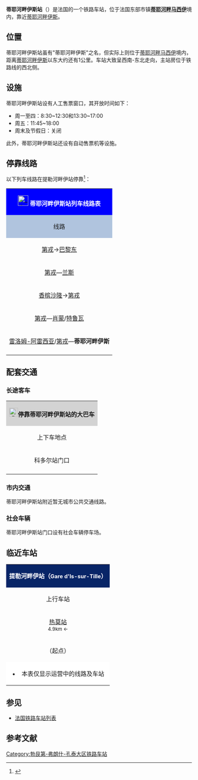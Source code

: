 {{Infobox station
| name = [[File:Sncf-logo.svg|32x32px]]蒂耶河畔伊斯站<br>{{lang|fr|Gare d'Is-sur-Tille}}
| type = [[法国铁路|法国铁路]]
| image = File:Is sur Tille Gare.JPG
| image_caption = 蒂耶河畔伊斯站一瞥
| address = {{FRA}}[[科多尔省|科多尔省]][[提勒河畔马尔西利|蒂耶河畔马西伊]]
| latd = 47
| latm = 31
| lats = 13
| latNS = N
| longd = 5
| longm = 07
| longs = 46
| longEW = E
| operator = [[File:_Sncf-logo.svg|32x32px]]
| coordinates_display = yes
| iso_region = FR
| line = * {{link-fr|第戎－蒂耶河畔伊铁路|Ligne de Dijon-Ville à Is-sur-Tille}}
* {{link-fr|蒂耶河畔伊－沙兰德雷铁路|Ligne d'Is-sur-Tille à Culmont - Chalindrey}}
| structure = 地面
| levels = 1层
| platform = 2
| tracks = 2
| elevation = 273
| opened = 1872年10月28日
| rebuilt = 
| status = 使用中
| closed = 
| passengers = 164,726人次<ref>{{Cite web|url=https://ressources.data.sncf.com/explore/dataset/frequentation-gares/?sort=voyageurs_2014&q=is|title=Fréquentation en gares|accessdate=2017-01-04|author=SNCF|date=|language=法语|publisher=SNCF Open Data}}</ref>
| pass_year = 2015年
| ADA = 
| station_type = 客运车站
| connections = * {{link-fr|科多尔省城际客运|Réseau interurbain de Côte-d'Or}}
| route_map = 
| map_locator = 
| note = 
| services = [[法国城际列车|Intercités]]<br>[[法国大区列车|TER]]
}}

'''蒂耶河畔伊斯站'''（{{lang-fr|Gare d'Is-sur-Tille}}）是法国的一个铁路车站，位于法国东部市镇'''[[蒂耶河畔马西伊|蒂耶河畔马西伊]]'''境内，靠近[[蒂耶河畔伊斯|蒂耶河畔伊斯]]。

==位置==

蒂耶河畔伊斯站虽有"蒂耶河畔伊斯"之名，但实际上则位于[[蒂耶河畔马西伊|蒂耶河畔马西伊]]境内，距离[[蒂耶河畔伊斯|蒂耶河畔伊斯]]以东大约还有1公里。车站大致呈西南-东北走向，主站房位于铁路线的西北侧。

==设施==

蒂耶河畔伊斯站设有人工售票窗口，其开放时间如下：

* 周一至四：8:30~12:30和13:30~17:00
* 周五：11:45~18:00
* 周末及节假日：关闭

此外，蒂耶河畔伊斯站还设有自动售票机等设施。

== 停靠线路 ==

{{动态列表|最后更新时间：2017年1月4日。本章节内容仅供参考，不排除因施工或罢工而引发的临时性变更。欢迎修正和补充}}

以下列车线路在提勒河畔伊站停靠<ref>{{Cite web|url=http://www.ter.sncf.com/bourgogne/gares/87713859/Is-sur-Tille/pratique|title=GARE IS-SUR-TILLE|accessdate=2017-01-04|author=SNCF|date=|language=法语|publisher=TER Bourgogne}}</ref>：

{| class="wikitable mw-collapsible" 
|colspan="5" style="background:#0000FF" align="center" |[[File:_Sncf-logo.svg|28x28px]] <font color=#FFFFFF>'''蒂耶河畔伊斯站列车线路表'''</font>
|-
!style="background:#B0C4DE"| 线路
!style="background:#B0C4DE"|车种
!style="background:#B0C4DE"|上一站
!style="background:#B0C4DE"|下一站
!style="background:#B0C4DE"|大致运行频率{{noteTag|name=noteA}}
|-
|[[第戎城站|第戎]]→[[巴黎东站|巴黎东]]
| rowspan="2" align="center" |'''[[法国城际列车|INTERCITÉS]]'''
|[[第戎新门站|第戎新门]]
|[[屈尔蒙-沙兰德雷站|屈沙]]
|每天1班（单向）
|-
|rowspan="2"|[[第戎城站|第戎]]—[[兰斯站|兰斯]]
|[[第戎城站|第戎城]]/[[第戎新门站|新门]]
|[[屈尔蒙-沙兰德雷站|屈沙]]
|rowspan="2"|每天2趟左右
|-
| rowspan="4" align="center"|'''[[法国大区列车|TER]]'''
|[[第戎新门站|第戎新门]]
|[[屈尔蒙-沙兰德雷站|屈沙]]
|-
|[[香槟沙隆站|香槟沙隆]]→[[第戎城站|第戎]]
|[[屈尔蒙-沙兰德雷站|屈沙]]
|[[第戎城站|第戎城]]
|每天1班（单向）
|-
|[[第戎城站|第戎]]—[[肖蒙站|肖蒙]]/[[特鲁瓦站|特鲁瓦]]
|[[第戎城站|第戎城]]/[[第戎新门站|新门]]
|[[屈尔蒙-沙兰德雷站|屈沙]]
|每天2趟左右
|-
|[[雷洛姆-阿雷西亚站|雷洛姆-阿雷西亚]]/[[第戎城站|第戎]]—'''蒂耶河畔伊斯'''
|[[热莫站|热莫]]
|（终点）
|每天12趟左右
|-
|colspan="5" style="background:#FFFFFF"|{{noteFoot|1=
{{noteTag|name=noteA|1=在本栏中，往返1次为"1趟"；除特别标明外，其数据仅工作日有效，周末及节假日列车数量可能会减少或停运}}
}}
|}

==配套交通==
===长途客车===

{| class="wikitable mw-collapsible" 
|colspan="3" align="center" style="background:#D3D3D3" |[[File:BSicon_BUS.svg|24x24px]]'''停靠蒂耶河畔伊斯站的大巴车'''
|-
!align="center" |上下车地点
!align="center" |运营单位
!align="center" |主要目的地{{noteTag|name=noteA}}
|-
| rowspan="2" align="center" |科多尔站门口
|align="center" |{{link-fr|科多尔省城际客运|Réseau interurbain de Côte-d'Or}}<br>Transco
|
* 30线{{noteTag|name=noteC}}：[[蒂耶河畔伊斯|蒂耶河畔伊斯]]、[[索勒迪克|索勒迪克]]、[[库尔蒂夫龙|库尔蒂夫龙]]、[[普瓦瑟拉格朗日|普瓦瑟拉格朗日]]
* 31线{{noteTag|name=noteD}}：[[第戎|第戎]]、{{link-fr|谢涅|Chaignay}}、[[蒂耶河畔伊斯|蒂耶河畔伊斯]]、[[瑟隆热|瑟隆热]]、[[韦夫尔附近韦尔努瓦|韦夫尔附近韦尔努瓦]]
* 31TAD线{{noteTag|name=noteD}}{{noteTag|name=noteF}}：[[斯普瓦_(科多尔省)|斯普瓦]]、[[韦罗讷|韦罗讷]]、[[萨克奈|萨克奈]]
* 54线{{noteTag|name=noteE}}：[[蒂耶河畔伊斯|蒂耶河畔伊斯]]、[[格朗塞堡-讷韦勒|格朗塞堡-讷韦勒]]、[[乌尔瑟河畔勒塞|乌尔瑟河畔勒塞]]、[[塞纳河畔沙蒂隆|塞纳河畔沙蒂永]]
|-
|align="center" |[[SNCF|SNCF]]<br>Car TER{{noteTag|name=noteB}}
|
* 04线：[[蒂勒沙泰勒|蒂勒沙泰勒]]、[[瑟隆热|瑟隆热]]、[[屈尔蒙-沙兰德雷站|屈沙站]]
* ''当某条铁路线施工或罢工时，SNCF可能也会提供途径该线路沿途站点的大巴车''
|-
|colspan="3" style="background:#FFFFFF"|{{noteFoot|1=
{{noteTag|name=noteA|1=本栏不包括可以联程中转前往的目的地}}
{{noteTag|name=noteB|1=其车票可与SNCF的同线路车票通用}}
{{noteTag|name=noteC|1=仅周一、二、四、五每天各1趟，节假日停运}}
{{noteTag|name=noteD|1=周日及节假日停运}}
{{noteTag|name=noteE|1=周六、周日及节假日停运}}
{{noteTag|name=noteF|1=需提前预定}}
}}
|}

===市内交通===

蒂耶河畔伊斯站附近暂无城市公共交通线路。

===社会车辆===

蒂耶河畔伊斯站门口设有社会车辆停车场。

==临近车站==

{|class="wikitable mw-collapsible" style="margin: 0 auto; width:42em;"
|colspan="3"  style="background:#082567" align="center"|<font color=#FFFFFF>'''提勒河畔伊站（<span style="font-size:11pt;">Gare d'Is-sur-Tille</span>）'''</font>
|-
!上行车站
!线路
!下行车站
|-
|align="center" |[[热莫站|热莫站]] <br><span style="font-size:small">4.9km ←</span>
|align="center" |'''[[第戎－蒂耶河畔伊斯铁路|第戎－蒂耶河畔伊斯铁路]]'''
|align="center" |（终点）
|-
|align="center" |（起点）
|align="center" |'''{{link-fr|蒂耶河畔伊斯－屈沙铁路|Ligne d'Is-sur-Tille à Culmont - Chalindrey}} '''
|align="center" |[[屈尔蒙-沙兰德雷站|屈沙站]]<br><span style="font-size:small">→ 44km</span>
|-
|colspan="3" style="background:#FFFFFF"|
*本表仅显示运营中的线路及车站
|}

==参见==
* [[法国铁路车站列表|法国铁路车站列表]]

== 参考文献 ==
{{Reflist}}

[[Category:勃艮第-弗朗什-孔泰大区铁路车站|Category:勃艮第-弗朗什-孔泰大区铁路车站]]